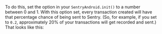 To do this, set the <PlatformIdentifier name="traces-sample-rate" /> option in your `SentryAndroid.init()` to a number between 0 and 1. With this option set, every transaction created will have that percentage chance of being sent to Sentry. (So, for example, if you set <PlatformIdentifier name="traces-sample-rate" /> to `0.2`, approximately 20% of your transactions will get recorded and sent.) That looks like this:

<PlatformContent includePath="performance/traces-sample-rate" />
